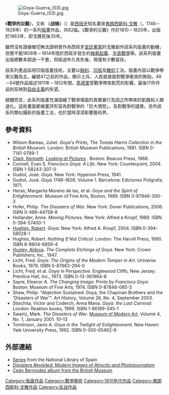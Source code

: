 {{nofootnotes|time=2011-08-01T04:28:23+00:00}}
[[File:Goya-Guerra_(03).jpg|thumb]]

《'''戰爭的災難'''》，又称 《'''战祸'''》（{{lang-es|''Los Desastres de la Guerra''}}）是[[西班牙|西班牙]]知名畫家[[弗朗西斯科·戈雅|弗朗西斯科·戈雅]]（{{lang|es|Francisco de Goya}}，1746－1828年）的一系列[[版畫|版畫]]作品，共82幅。《戰爭的災難》作於1810－1820年，出版於1863年，即戈雅死後35年。

雖然沒有證據確切無法證明曾作為西班牙[[宮廷畫家|宮廷畫家]]的戈雅創作該系列版畫的動機，但應不脫1808年－1814年間於西班牙發生的[[梅奧起義|梅奧起義]]、[[半島戰爭|半島戰爭]]等。該系列版畫出版總數本超過一千套，但經過年久佚失後，現僅有少數留存。 

該系列產品採用凹版版畫技術，主要以[[蝕刻|蝕刻]]、[[凹版|凹版]]及[[雕刻|雕刻]]工法。版畫內容以戰爭帶來災難為主。編號47之前的作品，顯示士兵、人民直接面對戰爭衝突的無助。48－64號作品描述1811年－1812年間，[[馬德里|馬德里]]受戰爭帶來飢荒的影響。最後17件作品則反映對[[自由主義|自由主義]]的失望。

總體而言，此系列版畫充滿描繪了戰爭場面的真實暴行及因之所帶來的飢餓和人類退化。這些畫面都被畫評形容為對戰爭的「巨大憤怒」，及對戰爭的譴責。另外該系列類似攝影的版畫工法，也於當時深深影響藝術界。

==參考資料==
{{refbegin|2}}
* Wilson-Bareau, Juliet. ''Goya's Prints, The Tomás Harris Collection in the British Museum''. London: British Museum Publications, 1981. ISBN 0-7141-0789-1
* [[Kenneth_Clark|Clark, Kenneth]]. ''[http://www.artchive.com/artchive/G/goya/may_3rd.jpg.html Looking at Pictures] {{Wayback|url=http://www.artchive.com/artchive/G/goya/may_3rd.jpg.html |date=20170913065313 }}''. Boston: Beacon Press, 1968.
* Connell, Evan S. ''Francisco Goya: A Life''. New York: Counterpoint, 2004. ISBN 1-58243-307-0
* Gudiol, José. ''Goya''. New York: Hyperion Press, 1941.
* Gudiol, José. ''Goya 1746–1828'', Volume 1. Barcelona: Ediciones Poligrafa, 1971.
* Heras, Margarita Moreno de las, et al. ''Goya and the Spirit of Enlightenment''. Museum of Fine Arts, Boston, 1989. ISBN 0-87846-300-3
* Hofer, Philip. ''The Disasters of War''. New York: Dover Publications, 2006. ISBN 0-486-44758-8
* Hollander, Anne. ''Moving Pictures''. New York: Alfred a Knopf, 1989. ISBN 0-394-57400-1
* [[Robert_Hughes_(critic)|Hughes, Robert]]. ''Goya''. New York: Alfred A. Knopf, 2004. ISBN 0-394-58028-1
* Hughes, Robert. ''Nothing If Not Critical''. London: The Harvill Press, 1990. ISBN 8-8604-6859-4
* [[Aldous_Huxley|Huxley, Aldous]]. ''The Complete Etchings of Goya''. New York: Crown Publishers, Inc., 1947.
* Licht, Fred. ''Goya: The Origins of the Modern Temper in Art''. Universe Books, 1979. ISBN 0-87663-294-0
* Licht, Fred, et al. ''Goya in Perspective''. Englewood Cliffs, New Jersey: Prentice Hall, Inc., 1973. ISBN 0-13-361964-8
* Sayre, Eleanor A. ''The Changing Image: Prints by Francisco Goya''. Boston: Museum of Fine Arts, 1974. ISBN 0-87846-085-3
* Shaw, Philip. "Abjection Sustained: Goya, the Chapman Brothers and the 'Disasters of War'". ''Art History'', Volume 26, No. 4, September 2003. {{ISSN|0141-6790}}
* Stoichita, Victor and Coderch, Anna Maria. ''Goya: the Last Carnival''. London: Reakton books, 1999. ISBN 1-86189-045-1
* Swartz, Mark. ''The Disasters of War''. [[Museum_of_Modern_Art|Museum of Modern Art]], Volume 4, No. 1, January 2001. 10–13
* Tomlinson, Janis A. ''Goya in the Twilight of Enlightenment''. New Haven: Yale University Press, 1992. ISBN 0-300-05462-9
{{refend}}

==外部連結==
{{Commons|Los desastres de la guerra}}
{{refbegin}}
* [https://web.archive.org/web/20090614050206/http://servicios.bne.es/productos/Goya/es_home_desastres.html Series] from the National Library of Spain {{es icon}}
* [https://web.archive.org/web/20100430132516/http://web.grinnell.edu/faulconergallery/goya/essays/essays.htm ''Disasters Revisited: Modern Images of Atrocity and Photojournalism'']
* [http://www.britishmuseum.org/explore/highlights/highlight_objects/pd/f/francisco_jos%C3%A9_de_goya_y_luc-2.aspx Ceán Bermúdez album from the British Museum] {{Wayback|url=http://www.britishmuseum.org/explore/highlights/highlight_objects/pd/f/francisco_jos%C3%A9_de_goya_y_luc-2.aspx |date=20120119091239 }}
{{refend}}

{{大英博物館}}

[[Category:版画作品|Category:版画作品]]
[[Category:戰爭藝術|Category:戰爭藝術]]
[[Category:1810年代作品|Category:1810年代作品]]
[[Category:弗朗西斯科·戈雅作品|Category:弗朗西斯科·戈雅作品]]
[[Category:反战作品|Category:反战作品]]
